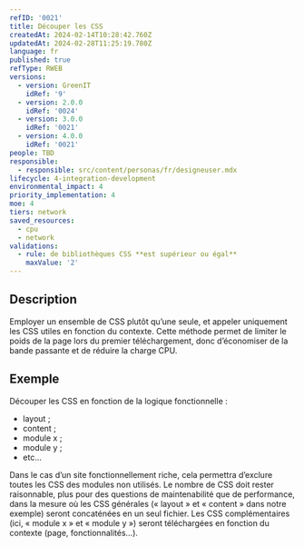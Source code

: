 ```yaml
---
refID: '0021'
title: Découper les CSS
createdAt: 2024-02-14T10:28:42.760Z
updatedAt: 2024-02-28T11:25:19.780Z
language: fr
published: true
refType: RWEB
versions:
  - version: GreenIT
    idRef: '9'
  - version: 2.0.0
    idRef: '0024'
  - version: 3.0.0
    idRef: '0021'
  - version: 4.0.0
    idRef: '0021'
people: TBD
responsible:
  - responsible: src/content/personas/fr/designeuser.mdx
lifecycle: 4-integration-development
environmental_impact: 4
priority_implementation: 4
moe: 4
tiers: network
saved_resources:
  - cpu
  - network
validations:
  - rule: de bibliothèques CSS **est supérieur ou égal**
    maxValue: '2'
---
```


## Description

Employer un ensemble de CSS plutôt qu’une seule, et appeler uniquement les CSS utiles en fonction du contexte.
Cette méthode permet de limiter le poids de la page lors du premier téléchargement, donc d’économiser de la bande passante
et de réduire la charge CPU.

## Exemple

Découper les CSS en fonction de la logique fonctionnelle :

* layout ;
* content ;
* module x ;
* module y ;
* etc...

Dans le cas d’un site fonctionnellement riche, cela permettra d’exclure toutes les CSS des modules non utilisés.
Le nombre de CSS doit rester raisonnable, plus pour des questions de maintenabilité que de performance,
dans la mesure où les CSS générales (« layout » et « content » dans notre exemple) seront concaténées en un seul fichier.
Les CSS complémentaires (ici, « module x » et « module y ») seront téléchargées en fonction du contexte (page, fonctionnalités...).

